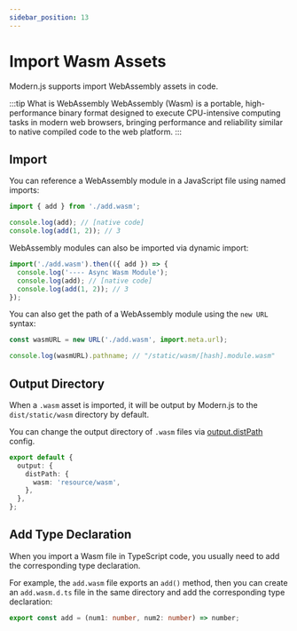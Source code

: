 ```yaml
---
sidebar_position: 13
---
```


# Import Wasm Assets

Modern.js supports import WebAssembly assets in code.

:::tip What is WebAssembly
WebAssembly (Wasm) is a portable, high-performance binary format designed to execute CPU-intensive computing tasks in modern web browsers, bringing performance and reliability similar to native compiled code to the web platform.
:::

## Import

You can reference a WebAssembly module in a JavaScript file using named imports:

```js title="index.js"
import { add } from './add.wasm';

console.log(add); // [native code]
console.log(add(1, 2)); // 3
```

WebAssembly modules can also be imported via dynamic import:

```js title="index.js"
import('./add.wasm').then(({ add }) => {
  console.log('---- Async Wasm Module');
  console.log(add); // [native code]
  console.log(add(1, 2)); // 3
});
```

You can also get the path of a WebAssembly module using the `new URL` syntax:

```js title="index.js"
const wasmURL = new URL('./add.wasm', import.meta.url);

console.log(wasmURL).pathname; // "/static/wasm/[hash].module.wasm"
```

## Output Directory

When a `.wasm` asset is imported, it will be output by Modern.js to the `dist/static/wasm` directory by default.

You can change the output directory of `.wasm` files via [output.distPath](/configure/app/output/dist-path) config.

```ts
export default {
  output: {
    distPath: {
      wasm: 'resource/wasm',
    },
  },
};
```

## Add Type Declaration

When you import a Wasm file in TypeScript code, you usually need to add the corresponding type declaration.

For example, the `add.wasm` file exports an `add()` method, then you can create an `add.wasm.d.ts` file in the same directory and add the corresponding type declaration:

```ts title="add.wasm.d.ts"
export const add = (num1: number, num2: number) => number;
```
